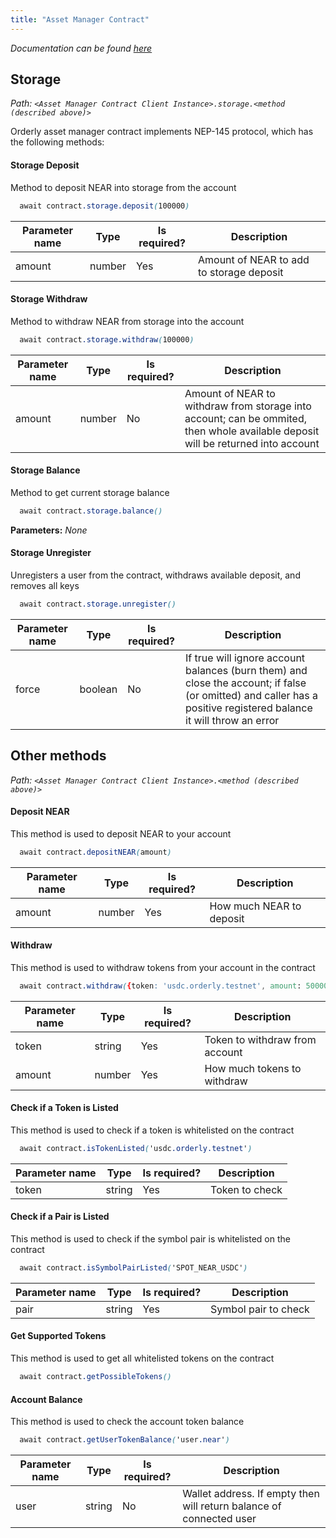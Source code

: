 ```yaml
---
title: "Asset Manager Contract"
---
```


_Documentation can be found_ [_here_](/build-on-near/smart-contract-api/authentication-key-management)

## Storage

_Path:_ _`<Asset Manager Contract Client Instance>.storage.<method (described above)>`_

Orderly asset manager contract implements NEP-145 protocol, which has the following methods:

#### Storage Deposit

Method to deposit NEAR into storage from the account

```css
  await contract.storage.deposit(100000)
```

| Parameter name | Type   | Is required? | Description                              |
| -------------- | ------ | ------------ | ---------------------------------------- |
| amount         | number | Yes          | Amount of NEAR to add to storage deposit |

#### Storage Withdraw

Method to withdraw NEAR from storage into the account

```css
  await contract.storage.withdraw(100000)
```

| Parameter name | Type   | Is required? | Description                                                                                                                      |
| -------------- | ------ | ------------ | -------------------------------------------------------------------------------------------------------------------------------- |
| amount         | number | No           | Amount of NEAR to withdraw from storage into account; can be ommited, then whole available deposit will be returned into account |

#### Storage Balance

Method to get current storage balance

```css
  await contract.storage.balance()
```

**Parameters:** _None_

#### Storage Unregister

Unregisters a user from the contract, withdraws available deposit, and removes all keys

```css
  await contract.storage.unregister()
```

| Parameter name | Type    | Is required? | Description                                                                                                                                                       |
| -------------- | ------- | ------------ | ----------------------------------------------------------------------------------------------------------------------------------------------------------------- |
| force          | boolean | No           | If true will ignore account balances (burn them) and close the account; if false (or omitted) and caller has a positive registered balance it will throw an error |

## Other methods

_Path:_ _`<Asset Manager Contract Client Instance>.<method (described above)>`_

#### Deposit NEAR

This method is used to deposit NEAR to your account

```css
  await contract.depositNEAR(amount)
```

| Parameter name | Type   | Is required? | Description              |
| -------------- | ------ | ------------ | ------------------------ |
| amount         | number | Yes          | How much NEAR to deposit |

####  Withdraw

This method is used to withdraw tokens from your account in the contract

```css
  await contract.withdraw({token: 'usdc.orderly.testnet', amount: 50000000})
```

| Parameter name | Type   | Is required? | Description                    |
| -------------- | ------ | ------------ | ------------------------------ |
| token          | string | Yes          | Token to withdraw from account |
| amount         | number | Yes          | How much tokens to withdraw    |

#### Check if a Token is Listed

This method is used to check if a token is whitelisted on the contract

```css
  await contract.isTokenListed('usdc.orderly.testnet')
```

| Parameter name | Type   | Is required? | Description    |
| -------------- | ------ | ------------ | -------------- |
| token          | string | Yes          | Token to check |

#### Check if a Pair is Listed

This method is used to check if the symbol pair is whitelisted on the contract

```css
  await contract.isSymbolPairListed('SPOT_NEAR_USDC')
```

| Parameter name | Type   | Is required? | Description          |
| -------------- | ------ | ------------ | -------------------- |
| pair           | string | Yes          | Symbol pair to check |

#### Get Supported Tokens

This method is used to get all whitelisted tokens on the contract

```css
  await contract.getPossibleTokens()
```

#### Account Balance

This method is used to check the account token balance

```css
  await contract.getUserTokenBalance('user.near')
```

| Parameter name | Type   | Is required? | Description                                                         |
| -------------- | ------ | ------------ | ------------------------------------------------------------------- |
| user           | string | No           | Wallet address. If empty then will return balance of connected user |
